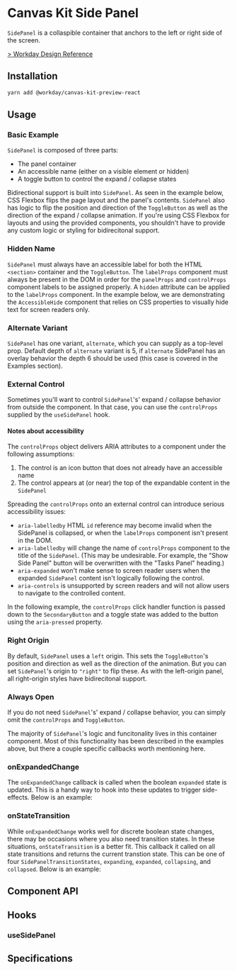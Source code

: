 

# Canvas Kit Side Panel

`SidePanel` is a collaspible container that anchors to the left or right side of the screen.

[> Workday Design Reference](https://design.workday.com/components/containers/side-panel)

## Installation

```sh
yarn add @workday/canvas-kit-preview-react
```

## Usage

### Basic Example

`SidePanel` is composed of three parts:

- The panel container
- An accessible name (either on a visible element or hidden)
- A toggle button to control the expand / collapse states

Bidirectional support is built into `SidePanel`. As seen in the example below, CSS Flexbox flips the
page layout and the panel's contents. `SidePanel` also has logic to flip the position and direction
of the `ToggleButton` as well as the direction of the expand / collapse animation. If you're using
CSS Flexbox for layouts and using the provided components, you shouldn't have to provide any custom
logic or styling for bidirecitonal support.

<ExampleCodeBlock code={Basic} />

### Hidden Name

`SidePanel` must always have an accessible label for both the HTML `<section>` container and the
`ToggleButton`. The `labelProps` component must always be present in the DOM in order for the
`panelProps` and `controlProps` component labels to be assigned properly. A `hidden` attribute can
be applied to the `labelProps` component. In the example below, we are demonstrating the
`AccessibleHide` component that relies on CSS properties to visually hide text for screen readers
only.

<ExampleCodeBlock code={HiddenName} />

### Alternate Variant

`SidePanel` has one variant, `alternate`, which you can supply as a top-level prop. Default depth of
`alternate` variant is 5, if `alternate` SidePanel has an overlay behavior the depth 6 should be
used (this case is covered in the Examples section).

<ExampleCodeBlock code={AlternatePanel} />

### External Control

Sometimes you'll want to control `SidePanel`'s' expand / collapse behavior from outside the
component. In that case, you can use the `controlProps` supplied by the `useSidePanel` hook.

#### Notes about accessibility

The `controlProps` object delivers ARIA attributes to a component under the following assumptions:

1. The control is an icon button that does not already have an accessible name
2. The control appears at (or near) the top of the expandable content in the `SidePanel`

Spreading the `controlProps` onto an external control can introduce serious accessibility issues:

- `aria-labelledby` HTML `id` reference may become invalid when the SidePanel is collapsed, or when
  the `labelProps` component isn't present in the DOM.
- `aria-labelledby` will change the name of `controlProps` component to the title of the
  `SidePanel`. (This may be undesirable. For example, the "Show Side Panel" button will be
  overwritten with the "Tasks Panel" heading.)
- `aria-expanded` won't make sense to screen reader users when the expanded `SidePanel` content
  isn't logically following the control.
- `aria-controls` is unsupported by screen readers and will not allow users to navigate to the
  controlled content.

In the following example, the `controlProps` click handler function is passed down to the
`SecondaryButton` and a toggle state was added to the button using the `aria-pressed` property.

<ExampleCodeBlock code={ExternalControl} />

### Right Origin

By default, `SidePanel` uses a `left` origin. This sets the `ToggleButton`'s position and direction
as well as the direction of the animation. But you can set `SidePanel`'s origin to `"right"` to flip
these. As with the left-origin panel, all right-origin styles have bidirecitonal support.

<ExampleCodeBlock code={RightOrigin} />

### Always Open

If you do not need `SidePanel`'s' expand / collapse behavior, you can simply omit the `controlProps`
and `ToggleButton`.

<ExampleCodeBlock code={AlwaysOpen} />

The majority of `SidePanel`'s logic and funcitonality lives in this container component. Most of
this functionality has been described in the examples above, but there a couple specific callbacks
worth mentioning here.

### onExpandedChange

The `onExpandedChange` callback is called when the boolean `expanded` state is updated. This is a
handy way to hook into these updates to trigger side-effects. Below is an example:

<ExampleCodeBlock code={OnExpandedChange} />

### onStateTransition

While `onExpandedChange` works well for discrete boolean state changes, there may be occasions where
you also need transition states. In these situations, `onStateTransition` is a better fit. This
callback it called on all state transitions and returns the current transtion state. This can be one
of four `SidePanelTransitionStates`, `expanding`, `expanded`, `collapsing`, and `collapsed`. Below
is an example:

<ExampleCodeBlock code={OnStateTransition} />

## Component API

<SymbolDoc name="SidePanel" fileName="/preview-react/" />

## Hooks

### useSidePanel

<SymbolDoc name="useSidePanel" fileName="/preview-react/" />

## Specifications

<Specifications file="./cypress/component/SidePanelPreview.spec.tsx" name="Side Panel" />
